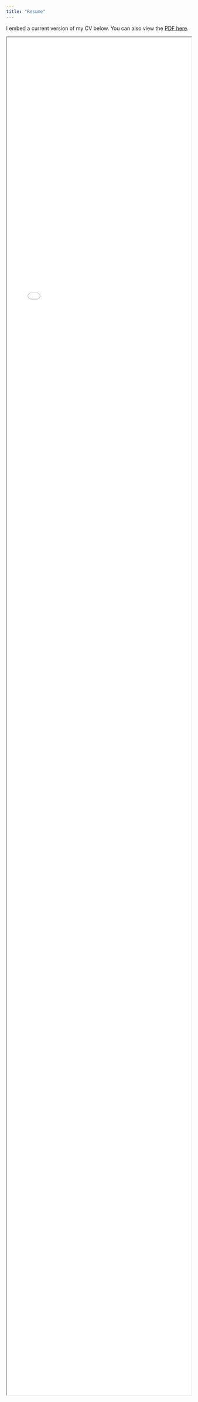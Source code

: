 ```yaml
---
title: "Resume"
---
```


I embed a current version of my CV below. You can also view the [PDF here](https://github.com/ccani007/curriculum_vitae/blob/main/20240118_CV.pdf).

<iframe src="img/20240118_CV.pdf" width="100%" height="95%">
</iframe>

